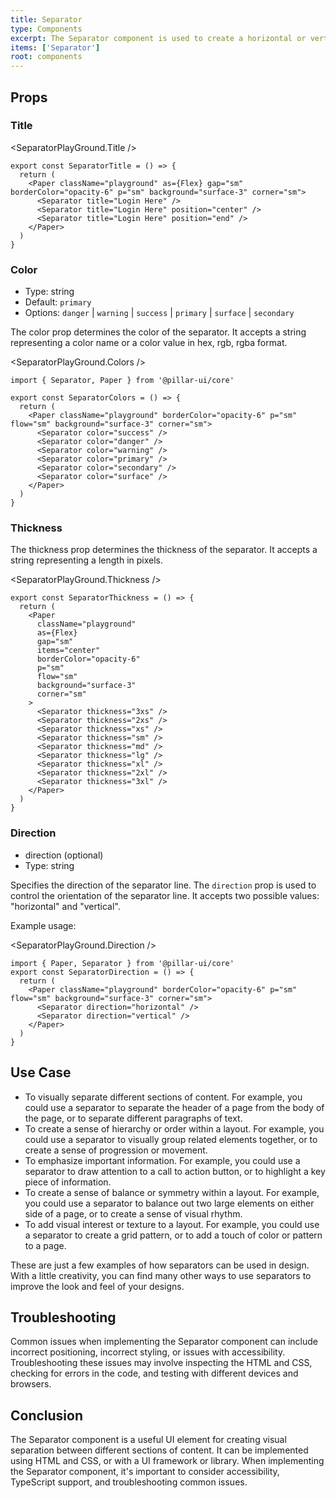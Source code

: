 ```yaml
---
title: Separator
type: Components
excerpt: The Separator component is used to create a horizontal or vertical line.
items: ['Separator']
root: components
---
```


## Props

### Title

<SeparatorPlayGround.Title />

```tsx
export const SeparatorTitle = () => {
  return (
    <Paper className="playground" as={Flex} gap="sm" borderColor="opacity-6" p="sm" background="surface-3" corner="sm">
      <Separator title="Login Here" />
      <Separator title="Login Here" position="center" />
      <Separator title="Login Here" position="end" />
    </Paper>
  )
}
```

### Color

- Type: string
- Default: `primary`
- Options: `danger` | `warning` | `success` | `primary` | `surface` | `secondary`

The color prop determines the color of the separator. It accepts a string representing a color name or a color value in hex, rgb, rgba format.

<SeparatorPlayGround.Colors />

```tsx showLineNumbers title='_App.tsx'
import { Separator, Paper } from '@pillar-ui/core'

export const SeparatorColors = () => {
  return (
    <Paper className="playground" borderColor="opacity-6" p="sm" flow="sm" background="surface-3" corner="sm">
      <Separator color="success" />
      <Separator color="danger" />
      <Separator color="warning" />
      <Separator color="primary" />
      <Separator color="secondary" />
      <Separator color="surface" />
    </Paper>
  )
}
```

### Thickness

The thickness prop determines the thickness of the separator. It accepts a string representing a length in pixels.

<SeparatorPlayGround.Thickness />

```tsx showLineNumbers title='_App.tsx'
export const SeparatorThickness = () => {
  return (
    <Paper
      className="playground"
      as={Flex}
      gap="sm"
      items="center"
      borderColor="opacity-6"
      p="sm"
      flow="sm"
      background="surface-3"
      corner="sm"
    >
      <Separator thickness="3xs" />
      <Separator thickness="2xs" />
      <Separator thickness="xs" />
      <Separator thickness="sm" />
      <Separator thickness="md" />
      <Separator thickness="lg" />
      <Separator thickness="xl" />
      <Separator thickness="2xl" />
      <Separator thickness="3xl" />
    </Paper>
  )
}
```

### Direction

- direction (optional)
- Type: string

Specifies the direction of the separator line.
The `direction` prop is used to control the orientation of the separator line. It accepts two possible values: "horizontal" and "vertical".

Example usage:

<SeparatorPlayGround.Direction />

```tsx
import { Paper, Separator } from '@pillar-ui/core'
export const SeparatorDirection = () => {
  return (
    <Paper className="playground" borderColor="opacity-6" p="sm" flow="sm" background="surface-3" corner="sm">
      <Separator direction="horizontal" />
      <Separator direction="vertical" />
    </Paper>
  )
}
```

## Use Case

- To visually separate different sections of content. For example, you could use a separator to separate the header of a page from the body of the page, or to separate different paragraphs of text.
- To create a sense of hierarchy or order within a layout. For example, you could use a separator to visually group related elements together, or to create a sense of progression or movement.
- To emphasize important information. For example, you could use a separator to draw attention to a call to action button, or to highlight a key piece of information.
- To create a sense of balance or symmetry within a layout. For example, you could use a separator to balance out two large elements on either side of a page, or to create a sense of visual rhythm.
- To add visual interest or texture to a layout. For example, you could use a separator to create a grid pattern, or to add a touch of color or pattern to a page.

These are just a few examples of how separators can be used in design. With a little creativity, you can find many other ways to use separators to improve the look and feel of your designs.

## Troubleshooting

Common issues when implementing the Separator component can include incorrect positioning, incorrect styling, or issues with accessibility. Troubleshooting these issues may involve inspecting the HTML and CSS, checking for errors in the code, and testing with different devices and browsers.

## Conclusion

The Separator component is a useful UI element for creating visual separation between different sections of content. It can be implemented using HTML and CSS, or with a UI framework or library. When implementing the Separator component, it's important to consider accessibility, TypeScript support, and troubleshooting common issues.
